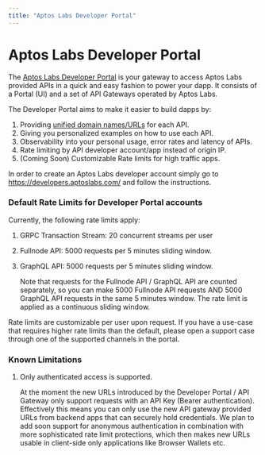 ```yaml
---
title: "Aptos Labs Developer Portal"
---
```



<BetaNotice />

# Aptos Labs Developer Portal

The [Aptos Labs Developer Portal](https://developers.aptoslabs.com) is your gateway to access Aptos Labs provided APIs in a quick and easy fashion to power your dapp.
It consists of a Portal (UI) and a set of API Gateways operated by Aptos Labs.

The Developer Portal aims to make it easier to build dapps by:

1. Providing [unified domain names/URLs](../../network/nodes/networks.mdx) for each API.
2. Giving you personalized examples on how to use each API.
3. Observability into your personal usage, error rates and latency of APIs.
4. Rate limiting by API developer account/app instead of origin IP.
5. (Coming Soon) Customizable Rate limits for high traffic apps.

In order to create an Aptos Labs developer account simply go to https://developers.aptoslabs.com/ and follow the instructions.

### Default Rate Limits for Developer Portal accounts

Currently, the following rate limits apply:

1. GRPC Transaction Stream: 20 concurrent streams per user
2. Fullnode API: 5000 requests per 5 minutes sliding window.
3. GraphQL API: 5000 requests per 5 minutes sliding window.

   Note that requests for the Fullnode API / GraphQL API are counted separately, so you can make 5000 Fullnode API requests AND 5000 GraphQL API requests in the same 5 minutes window. The rate limit is applied as a continuous sliding window.

Rate limits are customizable per user upon request. If you have a use-case that requires higher rate limits than the default, please open a support case through one of the supported channels in the portal.

### Known Limitations

1. Only authenticated access is supported.

   At the moment the new URLs introduced by the Developer Portal / API Gateway only support requests with an API Key (Bearer authentication).
   Effectively this means you can only use the new API gateway provided URLs from backend apps that can securely hold credentials.
   We plan to add soon support for anonymous authentication in combination with more sophisticated rate limit protections, which then makes new URLs usable in client-side only applications like Browser Wallets etc.
